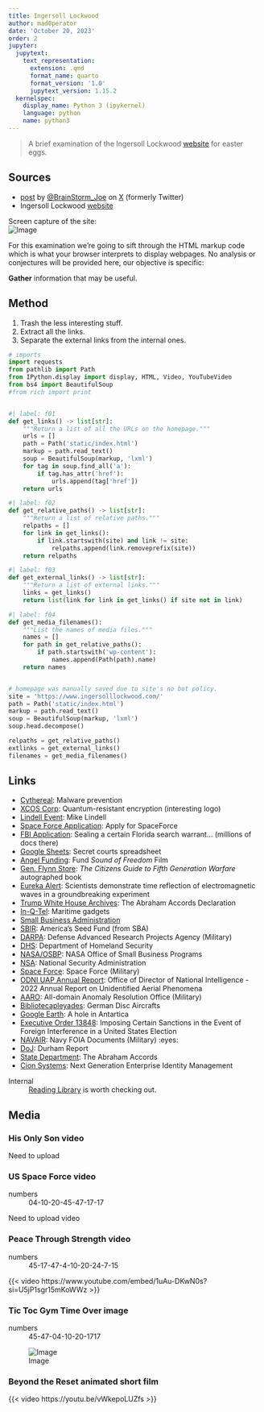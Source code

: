 ```yaml
---
title: Ingersoll Lockwood
author: mad0perator
date: 'October 20, 2023'
order: 2
jupyter:
  jupytext:
    text_representation:
      extension: .qmd
      format_name: quarto
      format_version: '1.0'
      jupytext_version: 1.15.2
  kernelspec:
    display_name: Python 3 (ipykernel)
    language: python
    name: python3
---
```


> A brief examination of the Ingersoll Lockwood [website][site] for easter eggs.

## Sources
+ [post][post] by [\@BrainStorm_Joe][user] on [X][x-site] (formerly Twitter)
+ Ingersoll Lockwood [website][site]

Screen capture of the site:  
![Image](static/screencapture.png)

For this examination we're going to sift through the HTML markup code which is what your browser interprets to display webpages. No analysis or conjectures will be provided here, our objective is specific: 

**Gather** information that may be useful.

## Method

1. Trash the less interesting stuff.
2. Extract all the links.
3. Separate the external links from the internal ones.

```python
# imports
import requests
from pathlib import Path
from IPython.display import display, HTML, Video, YouTubeVideo
from bs4 import BeautifulSoup
#from rich import print


#| label: f01
def get_links() -> list[str]:
    """Return a list of all the URLs on the homepage."""
    urls = []
    path = Path('static/index.html')
    markup = path.read_text()
    soup = BeautifulSoup(markup, 'lxml')
    for tag in soup.find_all('a'):
        if tag.has_attr('href'):
            urls.append(tag['href'])
    return urls

#| label: f02
def get_relative_paths() -> list[str]:
    """Return a list of relative paths."""
    relpaths = []
    for link in get_links():
        if link.startswith(site) and link != site:
            relpaths.append(link.removeprefix(site))
    return relpaths

#| label: f03
def get_external_links() -> list[str]:
    """Return a list of external links."""
    links = get_links()
    return list(link for link in get_links() if site not in link)

#| label: f04
def get_media_filenames():
    """List the names of media files."""
    names = []
    for path in get_relative_paths():
        if path.startswith('wp-content'):
            names.append(Path(path).name)
    return names


# homepage was manually saved due to site's no bot policy.
site = 'https://www.ingersolllockwood.com/'
path = Path('static/index.html')
markup = path.read_text()
soup = BeautifulSoup(markup, 'lxml')
soup.head.decompose()

relpaths = get_relative_paths()
extlinks = get_external_links()
filenames = get_media_filenames()
```


## Links

+ [Cythereal][cy]: Malware prevention
+ [XCOS Corp][xsoc]: Quantum-resistant encryption (interesting logo)
+ [Lindell Event][le]: Mike Lindell
+ [Space Force Application][apply]: Apply for SpaceForce
+ [FBI Application][fbi]: Sealing a certain Florida search warrant... (millions of docs there)
+ [Google Sheets][gs]: Secret courts spreadsheet
+ [Angel Funding][af]: Fund *Sound of Freedom* Film
+ [Gen. Flynn Store][gfs]: *The Citizens Guide to Fifth Generation Warfare* autographed book
+ [Eureka Alert][ea]: Scientists demonstrate time reflection of electromagnetic waves in a groundbreaking experiment
+ [Trump White House Archives][wh]: The Abraham Accords Declaration
+ [In-Q-Tel][iqt]: Maritime gadgets
+ [Small Business Administration][sba]
+ [SBIR][sbir]: America's Seed Fund (from SBA)
+ [DARPA][darpa]: Defense Advanced Research Projects Agency (Military)
+ [DHS][dhs]: Department of Homeland Security
+ [NASA/OSBP][osbp]: NASA Office of Small Business Programs
+ [NSA][nsa]: National Security Administration
+ [Space Force][sf]: Space Force (Military)
+ [ODNI UAP Annual Report][uap]: Office of Director of National Intelligence - 2022 Annual Report on Unidentified Aerial Phenomena
+ [AARO][aaro]: All-domain Anomaly Resolution Office (Military)
+ [Bibliotecapleyades][b]: German Disc Aircrafts
+ [Google Earth][ge]: A hole in Antartica
+ [Executive Order 13848][eo]: Imposing Certain Sanctions in the Event of Foreign Interference in a United States Election
+ [NAVAIR][nav]: Navy FOIA Documents (Military) :eyes:
+ [DoJ][dr]: Durham Report
+ [State Department][aa]: The Abraham Accords
+ [Cion Systems][cs]: Next Generation Enterprise Identity Management

Internal
: [Reading Library][lib] is worth checking out.


## Media

### His Only Son video

Need to upload

### US Space Force video

numbers
: 04-10-20-45-47-17-17

Need to upload video

### Peace Through Strength video

numbers
: 45-17-47-4-10-20-24-7-15

{{< video https://www.youtube.com/embed/1uAu-DKwN0s?si=U5jP1sgr15mKoWWz >}}

### Tic Toc Gym Time Over image

numbers
: 45-47-04-10-20-1717

![Image](static/tic-toc-gym-time-over-45-47-04-10-20-1717.jpg)

### Beyond the Reset animated short film

{{< video https://youtu.be/vWkepoLUZfs >}}


<!-- resource links definitions -->
[post]: https://x.com/BrainStorm_Joe/status/1714193437598052610?s=20 "BrainStorm Joe Rambo post"
[user]: https://twitter.com/BrainStorm_Joe "BrainStorm Joe Rambo user"
[x-site]: https://twitter.com/ "X | Home"
[site]: https://ingersolllockwood.com/ "Ingersoll Lockwood | Home"
[cy]: https://www.cythereal.com/
[xsoc]: https://www.xsoccorp.com/xsoc-ingersoll-lockwood
[le]: https://lindellevent.com/
[apply]: https://www.spaceforce.com/apply-now
[fbi]: https://www.documentcloud.org/documents/22140212-fbi-application
[gs]: https://docs.google.com/spreadsheets/d/1kVQwX9l9HJ5F76x05ic_YnU_Z5yiVS96LbzAOP66EzA/edit
[af]: https://invest.angel.com/freedom 
[gfs]: https://generalflynnstore.com/products/the-citizens-guide-to-fifth-generation-warfare-autographed-1st-edition-w-challenge-coin
[ea]: https://www.eurekalert.org/news-releases/982119
[wh]: https://trumpwhitehouse.archives.gov/briefings-statements/the-abraham-accords-declaration/
[iqt]: https://www.iqt.org/
[sba]: https://www.sba.gov/
[sbir]: https://www.sbir.gov/
[darpa]: https://www.darpa.mil/
[dhs]: https://www.dhs.gov/
[osbp]: https://www.nasa.gov/osbp
[nsa]: https://www.nsa.gov/
[sf]: https://www.spaceforce.mil/
[uap]: https://www.odni.gov/files/ODNI/documents/assessments/Unclassified-2022-Annual-Report-UAP.pdf'
[aaro]: https://www.aaro.mil/
[b]: https://www.bibliotecapleyades.net/esp_ufoaleman.htm#inicio
[ge]: https://earth.google.com/web/search/66%C2%B036%E2%80%9911.97%E2%80%9DS,+99%C2%B043%E2%80%9915.01%E2%80%9DE
[eo]: https://www.federalregister.gov/documents/2018/09/14/2018-20203/imposing-certain-sanctions-in-the-event-of-foreign-interference-in-a-united-states-election
[nav]: https://www.navair.navy.mil/foia/documents
[dr]: https://www.justice.gov/storage/durhamreport.pdf
[aa]: https://www.state.gov/the-abraham-accords/
[cs]: https://www.cionsystems.com/

[lib]: https://ingersolllockwood.com/reading-library "Library"
